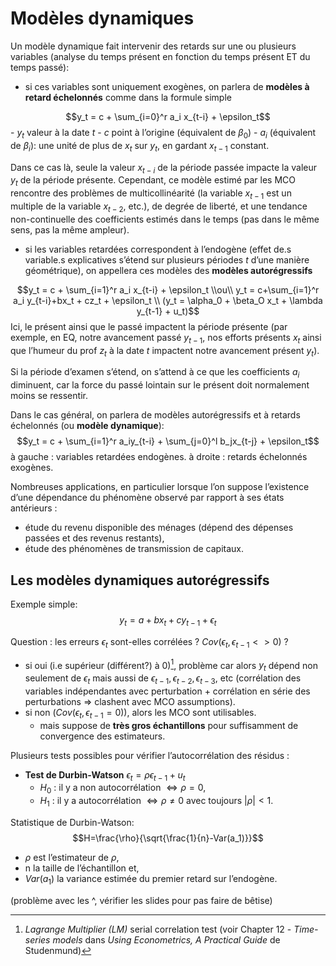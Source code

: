 # Modèles dynamiques {#mod-dyn}

Un modèle dynamique fait intervenir des retards sur une ou plusieurs variables (analyse du temps présent en fonction du temps présent ET du temps passé):

* si ces variables sont uniquement exogènes, on parlera de **modèles à retard échelonnés** comme dans la formule simple

$$y_t = c + \sum_{i=0}^r a_i x_{t-i} + \epsilon_t$$
- $y_t$ valeur à la date $t$
- $c$ point à l'origine (équivalent de $\beta_0$)
- $a_i$ (équivalent de $\beta_i$): une unité de plus de $x_{t}$ sur $y_t$, en gardant $x_{t-1}$ constant.

Dans ce cas là, seule la valeur $x_{t-i}$ de la période passée impacte la valeur $y_t$ de la période présente. Cependant, ce modèle estimé par les MCO rencontre des problèmes de multicollinéarité (la variable $x_{t-1}$ est un multiple de la variable $x_{t-2}$, etc.), de degrée de liberté, et une tendance non-continuelle des coefficients estimés dans le temps (pas dans le même sens, pas la même ampleur).

* si les variables retardées correspondent à l'endogène (effet de.s variable.s explicatives s'étend sur plusieurs périodes $t$ d'une manière géométrique), on appellera ces modèles des **modèles autorégressifs**

$$y_t = c + \sum_{i=1}^r a_i x_{t-i} + \epsilon_t \\ou\\ y_t = c+\sum_{i=1}^r a_i y_{t-i}+bx_t + cz_t + \epsilon_t \\ (y_t = \alpha_0 + \beta_O x_t + \lambda y_{t-1} + u_t)$$
Ici, le présent ainsi que le passé impactent la période présente (par exemple, en EQ, notre avancement passé $y_{t-1}$, nos efforts présents $x_t$ ainsi que l'humeur du prof $z_t$ à la date $t$ impactent notre avancement présent $y_t$).

Si la période d'examen s'étend, on s'attend à ce que les coefficients $a_i$ diminuent, car la force du passé lointain sur le présent doit normalement moins se ressentir.

Dans le cas général, on parlera de modèles autorégressifs et à retards échelonnés (ou **modèle dynamique**):
$$y_t = c + \sum_{i=1}^r a_iy_{t-i} + \sum_{j=0}^l b_jx_{t-j} + \epsilon_t$$
à gauche : variables retardées endogènes.
à droite : retards échelonnés exogènes.

Nombreuses applications, en particulier lorsque l'on suppose l'existence d'une dépendance du phénomène observé par rapport à ses états antérieurs :

- étude du revenu disponible des ménages (dépend des dépenses passées et des revenus restants),
- étude des phénomènes de transmission de capitaux.

## Les modèles dynamiques autorégressifs
Exemple simple:
$$y_t = a + bx_t + cy_{t-1} + \epsilon_t$$

Question : les erreurs $\epsilon_t$ sont-elles corrélées ? $Cov(\epsilon_t,\epsilon_{t-1} <> 0)$ ?

- si oui (i.e supérieur (différent?) à 0)[^1], problème car alors $y_t$ dépend non seulement de $\epsilon_t$ mais aussi de $\epsilon_{t-1},\epsilon_{t-2},\epsilon_{t-3}$, etc (corrélation des variables indépendantes avec perturbation + corrélation en série des perturbations => clashent avec MCO assumptions). 
- si non ($Cov(\epsilon_t,\epsilon_{t-1}= 0)$), alors les MCO sont utilisables.
  - mais suppose de **très gros échantillons** pour suffisamment de convergence des estimateurs.
  
Plusieurs tests possibles pour vérifier l'autocorrélation des résidus :

- **Test de Durbin-Watson** $\epsilon_t = \rho \epsilon_{t-1} + u_t$
  - $H_0$ : il y a non autocorrélation $\Leftrightarrow \rho=0$,
  - $H_1$ : il y a autocorrélation $\Leftrightarrow \rho \neq 0$ avec toujours $|\rho| < 1$.
  
Statistique de Durbin-Watson:
  $$H=\frac{\rho}{\sqrt{\frac{1}{n}-Var(a_1)}}$$
  
  * $\rho$ est l'estimateur de $\rho$, 
  * n la taille de l'échantillon et,
  * $Var(a_1)$ la variance estimée du premier retard sur l'endogène.
  
(problème avec les ^, vérifier les slides pour pas faire de bêtise)

[^1]: *Lagrange Multiplier (LM)* serial correlation test (voir Chapter 12 - *Time-series models* dans *Using Econometrics, A Practical Guide* de Studenmund)
